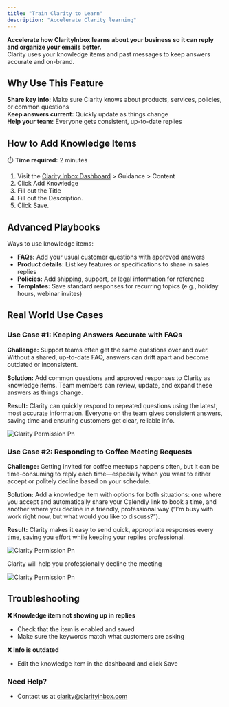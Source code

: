 ```yaml
---
title: "Train Clarity to Learn"
description: "Accelerate Clarity learning"
---
```


**Accelerate how ClarityInbox learns about your business so it can reply and organize your emails better.**  
Clarity uses your knowledge items and past messages to keep answers accurate and on-brand.

## Why Use This Feature

**Share key info:** Make sure Clarity knows about products, services, policies, or common questions  
**Keep answers current:** Quickly update as things change  
**Help your team:** Everyone gets consistent, up-to-date replies


## How to Add Knowledge Items 

⏱️ **Time required:** 2 minutes

1. Visit the [Clarity Inbox Dashboard](https://app.clarityinbox.com/dashboard) \> Guidance \> Content 
2. Click Add Knowledge 
3. Fill out the Title 
4. Fill out the Description. 
5. Click Save.

## Advanced Playbooks

Ways to use knowledge items:

- **FAQs:** Add your usual customer questions with approved answers
- **Product details:** List key features or specifications to share in sales replies
- **Policies:** Add shipping, support, or legal information for reference
- **Templates:** Save standard responses for recurring topics (e.g., holiday hours, webinar invites)


## Real World Use Cases

### Use Case #1: Keeping Answers Accurate with FAQs

**Challenge:** Support teams often get the same questions over and over. Without a shared, up-to-date FAQ, answers can drift apart and become outdated or inconsistent.

**Solution:** Add common questions and approved responses to Clarity as knowledge items. Team members can review, update, and expand these answers as things change.

**Result:** Clarity can quickly respond to repeated questions using the latest, most accurate information. Everyone on the team gives consistent answers, saving time and ensuring customers get clear, reliable info.


![Clarity Permission Pn](/images/faq.png)

### Use Case #2: Responding to Coffee Meeting Requests

**Challenge:** Getting invited for coffee meetups happens often, but it can be time-consuming to reply each time—especially when you want to either accept or politely decline based on your schedule.

**Solution:** Add a knowledge item with options for both situations: one where you accept and automatically share your Calendly link to book a time, and another where you decline in a friendly, professional way (“I’m busy with work right now, but what would you like to discuss?”).

**Result:** Clarity makes it easy to send quick, appropriate responses every time, saving you effort while keeping your replies professional.

![Clarity Permission Pn](/images/coffee.png)

Clarity will help you professionally decline the meeting

![Clarity Permission Pn](/images/coffee-draft.png)

## Troubleshooting

**❌ Knowledge item not showing up in replies**
- Check that the item is enabled and saved
- Make sure the keywords match what customers are asking

**❌ Info is outdated**
- Edit the knowledge item in the dashboard and click Save

### Need Help?

- Contact us at [clarity@clarityinbox.com](mailto:clarity@clarityinbox.com)